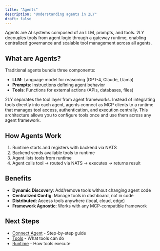 ```yaml
---
title: "Agents"
description: "Understanding agents in 2LY"
draft: false
---
```


Agents are AI systems composed of an LLM, prompts, and tools. 2LY decouples tools from agent logic through a gateway runtime, enabling centralized governance and scalable tool management across all agents.

## What are Agents?

Traditional agents bundle three components:
- **LLM**: Language model for reasoning (GPT-4, Claude, Llama)
- **Prompts**: Instructions defining agent behavior
- **Tools**: Functions for external actions (APIs, databases, files)

2LY separates the tool layer from agent frameworks. Instead of integrating tools directly into each agent, agents connect as MCP clients to a runtime that manages tool access, authentication, and execution centrally. This architecture allows you to configure tools once and use them across any agent framework.


## How Agents Work

1. Runtime starts and registers with backend via NATS
2. Backend sends available tools to runtime
3. Agent lists tools from runtime
4. Agent calls tool → routed via NATS → executes → returns result


## Benefits

- **Dynamic Discovery**: Add/remove tools without changing agent code
- **Centralized Config**: Manage tools in dashboard, not in code
- **Distributed**: Access tools anywhere (local, cloud, edge)
- **Framework Agnostic**: Works with any MCP-compatible framework

## Next Steps

- [Connect Agent](/your-first-toolflow/connect-agent) - Step-by-step guide
- [Tools](/core-concepts/tools) - What tools can do
- [Runtime](/core-concepts/runtime) - How tools execute
